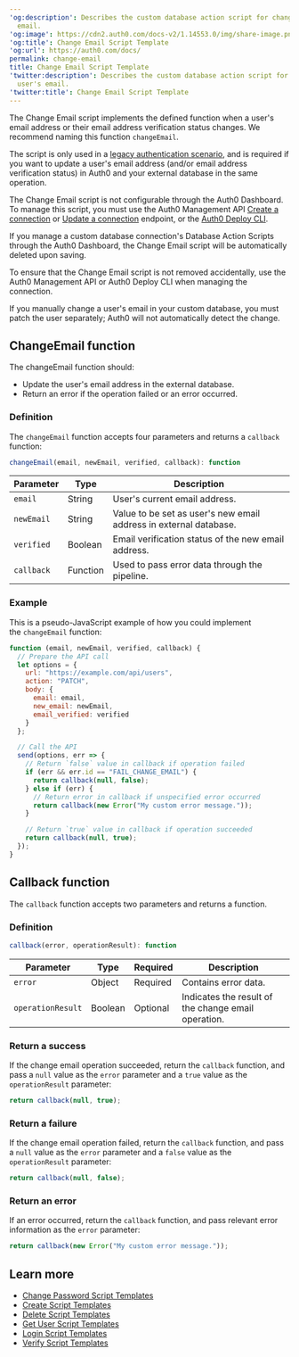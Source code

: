 ---
'og:description': Describes the custom database action script for changing a user's
  email.
'og:image': https://cdn2.auth0.com/docs-v2/1.14553.0/img/share-image.png
'og:title': Change Email Script Template
'og:url': https://auth0.com/docs/
permalink: change-email
title: Change Email Script Template
'twitter:description': Describes the custom database action script for changing a
  user's email.
'twitter:title': Change Email Script Template
---
The Change Email script implements the defined function when a user's email address or their email address verification status changes. We recommend naming this function `changeEmail`.

The script is only used in a [legacy authentication scenario](/docs/authenticate/database-connections/custom-db/overview-custom-db-connections), and is required if you want to update a user's email address (and/or email address verification status) in Auth0 and your external database in the same operation.

The Change Email script is not configurable through the <Tooltip tip="Auth0 Dashboard: Auth0's main product to configure your services." cta="View Glossary" href="/docs/glossary?term=Auth0+Dashboard">Auth0 Dashboard</Tooltip>. To manage this script, you must use the Auth0 <Tooltip tip="Management API: A product to allow customers to perform administrative tasks." cta="View Glossary" href="/docs/glossary?term=Management+API">Management API</Tooltip> [Create a connection](https://auth0.com/docs/api/management/v2#!/Connections/post_connections) or [Update a connection](https://auth0.com/docs/api/management/v2#!/Connections/patch_connections_by_id) endpoint, or the [Auth0 Deploy CLI](/docs/deploy-monitor/deploy-cli-tool).

<Warning>

If you manage a custom database connection's Database Action Scripts through the Auth0 Dashboard, the Change Email script will be automatically deleted upon saving.

To ensure that the Change Email script is not removed accidentally, use the Auth0 Management API or Auth0 Deploy CLI when managing the connection.

If you manually change a user's email in your custom database, you must patch the user separately; Auth0 will not automatically detect the change.

</Warning>

## ChangeEmail function

The changeEmail function should:

* Update the user's email address in the external database.
* Return an error if the operation failed or an error occurred.

### Definition

The `changeEmail` function accepts four parameters and returns a `callback` function:

```js lines
changeEmail(email, newEmail, verified, callback): function
```






<table class="table"><thead>
<tr>
<th><strong>Parameter</strong></th>
<th><strong>Type</strong></th>
<th><strong>Description</strong></th>
</tr>
</thead>
<tbody>
<tr>
<td><code>email</code></td>
<td>String</td>
<td>User's current email address.</td>
</tr>
<tr>
<td><code>newEmail</code></td>
<td>String</td>
<td>Value to be set as user's new email address in external database.</td>
</tr>
<tr>
<td><code>verified</code></td>
<td>Boolean</td>
<td>Email verification status of the new email address.</td>
</tr>
<tr>
<td><code>callback</code></td>
<td>Function</td>
<td>Used to pass error data through the pipeline.</td>
</tr>
</tbody>
</table>

### Example

This is a pseudo-JavaScript example of how you could implement the `changeEmail` function:

```javascript lines expandable
function (email, newEmail, verified, callback) {
  // Prepare the API call
  let options = {
    url: "https://example.com/api/users",
    action: "PATCH",
    body: {
      email: email,
      new_email: newEmail,
      email_verified: verified
    }
  };

  // Call the API
  send(options, err => {
    // Return `false` value in callback if operation failed
    if (err && err.id == "FAIL_CHANGE_EMAIL") {
      return callback(null, false);
    } else if (err) {
      // Return error in callback if unspecified error occurred
      return callback(new Error("My custom error message."));
    }

    // Return `true` value in callback if operation succeeded
    return callback(null, true);
  });
}
```






## Callback function

The `callback` function accepts two parameters and returns a function.

### Definition

```js lines
callback(error, operationResult): function
```






<table class="table"><thead>
<tr>
<th><strong>Parameter</strong></th>
<th><strong>Type</strong></th>
<th><strong>Required</strong></th>
<th><strong>Description</strong></th>
</tr>
</thead>
<tbody>
<tr>
<td><code>error</code></td>
<td>Object</td>
<td>Required</td>
<td>Contains error data.</td>
</tr>
<tr>
<td><code>operationResult</code></td>
<td>Boolean</td>
<td>Optional</td>
<td>Indicates the result of the change email operation.</td>
</tr>
</tbody>
</table>

### Return a success

If the change email operation succeeded, return the `callback` function, and pass a `null` value as the `error` parameter and a `true` value as the `operationResult` parameter:

```js lines
return callback(null, true);
```






### Return a failure

If the change email operation failed, return the `callback` function, and pass a `null` value as the `error` parameter and a `false` value as the `operationResult` parameter:

```js lines
return callback(null, false);
```






### Return an error

If an error occurred, return the `callback` function, and pass relevant error information as the `error` parameter:

```js lines
return callback(new Error("My custom error message."));
```






## Learn more

* [Change Password Script Templates](/docs/authenticate/database-connections/custom-db/templates/change-password)
* [Create Script Templates](/docs/authenticate/database-connections/custom-db/templates/create)
* [Delete Script Templates](/docs/authenticate/database-connections/custom-db/templates/delete)
* [Get User Script Templates](/docs/authenticate/database-connections/custom-db/templates/get-user)
* [Login Script Templates](/docs/authenticate/database-connections/custom-db/templates/login)
* [Verify Script Templates](/docs/authenticate/database-connections/custom-db/templates/verify)